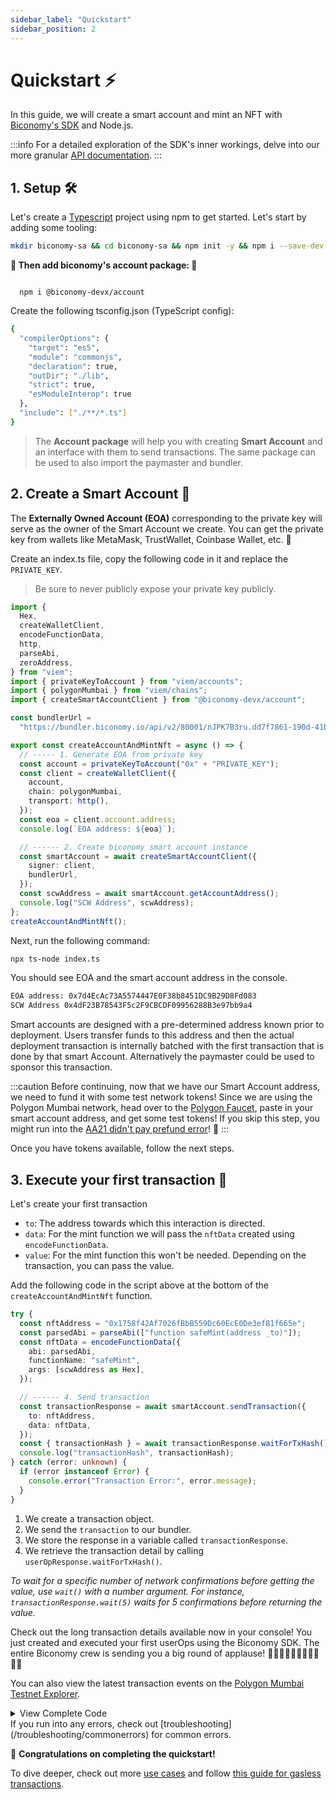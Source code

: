 ```yaml
---
sidebar_label: "Quickstart"
sidebar_position: 2
---
```


# Quickstart ⚡️

In this guide, we will create a smart account and mint an NFT with [Biconomy's SDK](https://github.com/bcnmy/biconomy-client-sdk) and Node.js.

:::info
For a detailed exploration of the SDK's inner workings, delve into our more granular [API documentation](https://bcnmy.github.io/biconomy-client-sdk/#md:biconomy-sdk).
:::

## 1. Setup 🛠️

Let's create a [Typescript](https://www.typescriptlang.org) project using npm to get started. Let's start by adding some tooling:

```bash
mkdir biconomy-sa && cd biconomy-sa && npm init -y && npm i --save-dev @types/node tslib
```

**🎉 Then add biconomy's account package: 🎉**

```

  npm i @biconomy-devx/account

```

Create the following tsconfig.json (TypeScript config):

```bash
{
  "compilerOptions": {
    "target": "es5",
    "module": "commonjs",
    "declaration": true,
    "outDir": "./lib",
    "strict": true,
    "esModuleInterop": true
  },
  "include": ["./**/*.ts"]
}
```

> The **Account package** will help you with creating **Smart Account** and an interface with them to send transactions.
> The same package can be used to also import the paymaster and bundler.

## 2. Create a Smart Account 🌟

The **Externally Owned Account (EOA)** corresponding to the private key will serve as the owner of the Smart Account we create. You can get the private key from wallets like MetaMask, TrustWallet, Coinbase Wallet, etc. 🔑

Create an index.ts file, copy the following code in it and replace the `PRIVATE_KEY`.

> Be sure to never publicly expose your private key publicly.

```ts
import {
  Hex,
  createWalletClient,
  encodeFunctionData,
  http,
  parseAbi,
  zeroAddress,
} from "viem";
import { privateKeyToAccount } from "viem/accounts";
import { polygonMumbai } from "viem/chains";
import { createSmartAccountClient } from "@biconomy-devx/account";

const bundlerUrl =
  "https://bundler.biconomy.io/api/v2/80001/nJPK7B3ru.dd7f7861-190d-41bd-af80-6877f74b8f44"; // Found at https://dashboard.biconomy.io

export const createAccountAndMintNft = async () => {
  // ----- 1. Generate EOA from private key
  const account = privateKeyToAccount("0x" + "PRIVATE_KEY");
  const client = createWalletClient({
    account,
    chain: polygonMumbai,
    transport: http(),
  });
  const eoa = client.account.address;
  console.log(`EOA address: ${eoa}`);

  // ------ 2. Create biconomy smart account instance
  const smartAccount = await createSmartAccountClient({
    signer: client,
    bundlerUrl,
  });
  const scwAddress = await smartAccount.getAccountAddress();
  console.log("SCW Address", scwAddress);
};
createAccountAndMintNft();
```

Next, run the following command:

```bash
npx ts-node index.ts
```

You should see EOA and the smart account address in the console.

```bash
EOA address: 0x7d4EcAc73A5574447E0F38b8451DC9B29D8Fd083
SCW Address 0x4dF23B78543F5c2F9CBCDF09956288B3e97bb9a4
```

Smart accounts are designed with a pre-determined address known prior to deployment. Users transfer funds to this address and then the actual deployment transaction is internally batched with the first transaction that is done by that smart Account. Alternatively the paymaster could be used to sponsor this transaction.

:::caution
Before continuing, now that we have our Smart Account address, we need to fund it with some test network tokens! Since we are using the Polygon Mumbai network, head over to the [Polygon Faucet](https://faucet.polygon.technology/), paste in your smart account address, and get some test tokens! If you skip this step, you might run into the [AA21 didn't pay prefund error](/troubleshooting/commonerrors.md)! 💸
:::

Once you have tokens available, follow the next steps.

## 3. Execute your first transaction 🚀

Let's create your first transaction

- `to`: The address towards which this interaction is directed.
- `data`: For the mint function we will pass the `nftData` created using `encodeFunctionData`.
- `value`: For the mint function this won't be needed. Depending on the transaction, you can pass the value.

Add the following code in the script above at the bottom of the `createAccountAndMintNft` function.

```typescript
try {
  const nftAddress = "0x1758f42Af7026fBbB559Dc60EcE0De3ef81f665e";
  const parsedAbi = parseAbi(["function safeMint(address _to)"]);
  const nftData = encodeFunctionData({
    abi: parsedAbi,
    functionName: "safeMint",
    args: [scwAddress as Hex],
  });

  // ------ 4. Send transaction
  const transactionResponse = await smartAccount.sendTransaction({
    to: nftAddress,
    data: nftData,
  });
  const { transactionHash } = await transactionResponse.waitForTxHash();
  console.log("transactionHash", transactionHash);
} catch (error: unknown) {
  if (error instanceof Error) {
    console.error("Transaction Error:", error.message);
  }
}
```

1. We create a transaction object.
2. We send the `transaction` to our bundler.
3. We store the response in a variable called `transactionResponse`.
4. We retrieve the transaction detail by calling `userOpResponse.waitForTxHash()`.

_To wait for a specific number of network confirmations before getting the value, use `wait()` with a number argument.
For instance, `transactionResponse.wait(5)` waits for 5 confirmations before returning the value._

Check out the long transaction details available now in your console! You just created and executed your first userOps using the Biconomy SDK. The entire Biconomy crew is sending you a big round of applause! 👏👏🏻👏🏼👏🏽👏🏾👏🏿

You can also view the latest transaction events on the [Polygon Mumbai Testnet Explorer](https://mumbai.polygonscan.com/address/0x1758f42Af7026fBbB559Dc60EcE0De3ef81f665e#events).

<details>
  <summary>View Complete Code</summary>

```typescript
import {
  Hex,
  createWalletClient,
  encodeFunctionData,
  http,
  parseAbi,
  zeroAddress,
} from "viem";
import { privateKeyToAccount } from "viem/accounts";
import { polygonMumbai } from "viem/chains";
import { createSmartAccountClient } from "@biconomy-devx/account";

export const createAccountAndMintNft = async () => {
  // ----- 1. Generate EOA from private key
  const account = privateKeyToAccount("0x" + "PRIVATE_KEY");
  const client = createWalletClient({
    account,
    chain: polygonMumbai,
    transport: http(),
  });
  const eoa = client.account.address;
  console.log(`EOA address: ${eoa}`);

  // ------ 2. Create biconomy smart account instance
  const smartAccount = await createSmartAccountClient({
    signer: client,
    bundlerUrl:
      "https://bundler.biconomy.io/api/v2/80001/nJPK7B3ru.dd7f7861-190d-41bd-af80-6877f74b8f44",
  });
  const scwAddress = await smartAccount.getAccountAddress();
  console.log("SCW Address", scwAddress);

  // ------ 3. Generate transaction data
  const nftAddress = "0x1758f42Af7026fBbB559Dc60EcE0De3ef81f665e";
  const parsedAbi = parseAbi(["function safeMint(address _to)"]);
  const nftData = encodeFunctionData({
    abi: parsedAbi,
    functionName: "safeMint",
    args: [scwAddress as Hex],
  });

  // ------ 4. Send transaction
  const { waitForTxHash } = await smartAccount.sendTransaction({
    to: nftAddress,
    data: nftData,
  });

  const { transactionHash } = await waitForTxHash();
  console.log("transactionHash", transactionHash);
};
createAccountAndMintNft();
```

</details>
If you run into any errors, check out [troubleshooting](/troubleshooting/commonerrors) for common errors.

🎉 **Congratulations on completing the quickstart!**

To dive deeper, check out more [use cases](/tutorials) and follow [this guide for gasless transactions](/tutorials/sendGasless).
